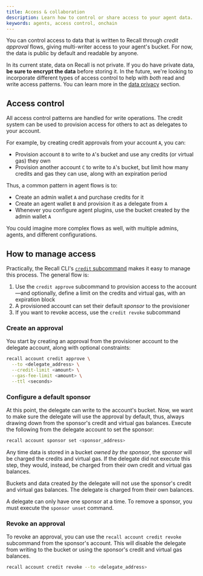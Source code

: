 ```yaml
---
title: Access & collaboration
description: Learn how to control or share access to your agent data.
keywords: agents, access control, onchain
---
```


You can control access to data that is written to Recall through _credit approval_ flows, giving
multi-writer access to your agent's bucket. For now, the data is public by default and readable by
anyone.

<Callout type="warn">

In its current state, data on Recall is not private. If you do have private data, **be sure to
encrypt the data** before storing it. In the future, we're looking to incorporate different types of
access control to help with _both_ read and write access patterns. You can learn more in the
[data privacy](/advanced/sources/privacy) section.

</Callout>

## Access control

All access control patterns are handled for write operations. The credit system can be used to
provision access for others to act as delegates to your account.

For example, by creating credit approvals from your account `A`, you can:

- Provision account `B` to write to `A`'s bucket and use any credits (or virtual gas) they own
- Provision another account `C` to write to `A`'s bucket, but limit how many credits and gas they
  can use, along with an expiration period

Thus, a common pattern in agent flows is to:

- Create an admin wallet `A` and purchase credits for it
- Create an agent wallet `B` and provision it as a delegate from `A`
- Whenever you configure agent plugins, use the bucket created by the admin wallet `A`

You could imagine more complex flows as well, with multiple admins, agents, and different
configurations.

## How to manage access

Practically, the Recall CLI's [`credit` subcommand](/advanced/tools/cli/account#credit) makes it easy to
manage this process. The general flow is:

1. Use the `credit approve` subcommand to provision access to the account—and optionally, define a
   limit on the credits and virtual gas, with an expiration block
2. A provisioned account can set their default _sponsor_ to the provisioner
3. If you want to revoke access, use the `credit revoke` subcommand

<Steps>

<Step>

### Create an approval

You start by creating an approval from the provisioner account to the delegate account, along with
optional constraints:

```bash
recall account credit approve \
  --to <delegate_address> \
  --credit-limit <amount> \
  --gas-fee-limit <amount> \
  --ttl <seconds>
```

</Step>

<Step>

### Configure a default sponsor

At this point, the delegate can write to the account's bucket. Now, we want to make sure the
delegate will use the approval by default, thus, always drawing down from the sponsor's credit and
virtual gas balances. Execute the following from the delegate account to set the sponsor:

```bash
recall account sponsor set <sponsor_address>
```

Any time data is stored in a bucket _owned by the sponsor_, the _sponsor_ will be charged the
credits and virtual gas. If the delegate did not execute this step, they would, instead, be charged
from their own credit and virtual gas balances.

<Callout type="warn">

Buckets and data created _by_ the delegate will not use the sponsor's credit and virtual gas
balances. The delegate is charged from their own balances.

</Callout>

A delegate can only have one sponsor at a time. To remove a sponsor, you must execute the
`sponsor unset` command.

</Step>

<Step>

### Revoke an approval

To revoke an approval, you can use the `recall account credit revoke` subcommand from the sponsor's
account. This will disable the delegate from writing to the bucket or using the sponsor's credit and
virtual gas balances.

```bash
recall account credit revoke --to <delegate_address>
```

</Step>

</Steps>
